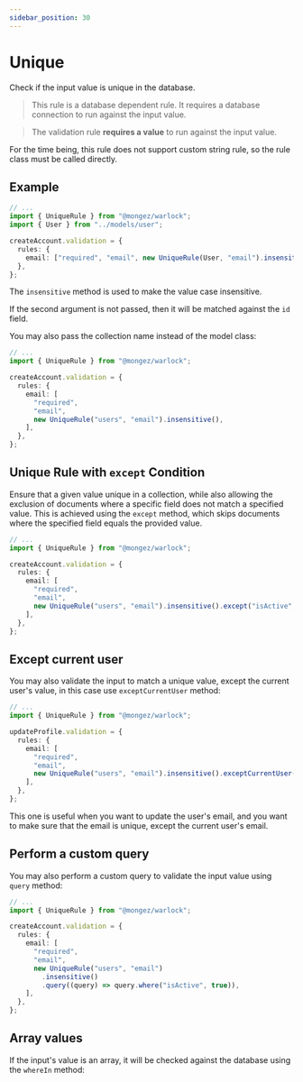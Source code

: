 ```yaml
---
sidebar_position: 30
---
```


# Unique

Check if the input value is unique in the database.

> This rule is a database dependent rule. It requires a database connection to run against the input value.

> The validation rule **requires a value** to run against the input value.

For the time being, this rule does not support custom string rule, so the rule class must be called directly.

## Example

```ts title="src/app/users/controllers/create-account.ts"
// ...
import { UniqueRule } from "@mongez/warlock";
import { User } from "../models/user";

createAccount.validation = {
  rules: {
    email: ["required", "email", new UniqueRule(User, "email").insensitive()],
  },
};
```

The `insensitive` method is used to make the value case insensitive.

If the second argument is not passed, then it will be matched against the `id` field.

You may also pass the collection name instead of the model class:

```ts title="src/app/users/controllers/create-account.ts"
// ...
import { UniqueRule } from "@mongez/warlock";

createAccount.validation = {
  rules: {
    email: [
      "required",
      "email",
      new UniqueRule("users", "email").insensitive(),
    ],
  },
};
```

## Unique Rule with `except` Condition

Ensure that a given value unique in a collection, while also allowing the exclusion of documents where a specific field does not match a specified value. This is achieved using the `except` method, which skips documents where the specified field equals the provided value.

```ts title="src/app/users/controllers/create-account.ts"
// ...
import { UniqueRule } from "@mongez/warlock";

createAccount.validation = {
  rules: {
    email: [
      "required",
      "email",
      new UniqueRule("users", "email").insensitive().except("isActive", false),
    ],
  },
};
```

## Except current user

You may also validate the input to match a unique value, except the current user's value, in this case use `exceptCurrentUser` method:

```ts title="src/app/users/controllers/update-profile.ts"
// ...
import { UniqueRule } from "@mongez/warlock";

updateProfile.validation = {
  rules: {
    email: [
      "required",
      "email",
      new UniqueRule("users", "email").insensitive().exceptCurrentUser(),
    ],
  },
};
```

This one is useful when you want to update the user's email, and you want to make sure that the email is unique, except the current user's email.

## Perform a custom query

You may also perform a custom query to validate the input value using `query` method:

```ts title="src/app/users/controllers/create-account.ts"
// ...
import { UniqueRule } from "@mongez/warlock";

createAccount.validation = {
  rules: {
    email: [
      "required",
      "email",
      new UniqueRule("users", "email")
        .insensitive()
        .query((query) => query.where("isActive", true)),
    ],
  },
};
```

## Array values

If the input's value is an array, it will be checked against the database using the `whereIn` method:
